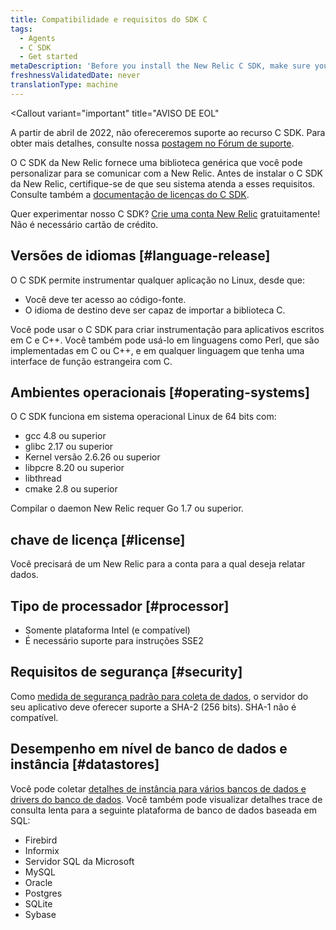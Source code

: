 ```yaml
---
title: Compatibilidade e requisitos do SDK C
tags:
  - Agents
  - C SDK
  - Get started
metaDescription: 'Before you install the New Relic C SDK, make sure your application meets these compatibility requirements.'
freshnessValidatedDate: never
translationType: machine
---
```


<Callout
  variant="important"
  title="AVISO DE EOL"
>
  A partir de abril de 2022, não ofereceremos suporte ao recurso C SDK. Para obter mais detalhes, consulte nossa [postagem no Fórum de suporte](https://discuss.newrelic.com/t/q1-bulk-eol-announcement-fy23/181744).
</Callout>

O C SDK da New Relic fornece uma biblioteca genérica que você pode personalizar para se comunicar com a New Relic. Antes de instalar o C SDK da New Relic, certifique-se de que seu sistema atenda a esses requisitos. Consulte também a [documentação de licenças do C SDK](/docs/c-sdk-licenses).

Quer experimentar nosso C SDK? [Crie uma conta New Relic](https://newrelic.com/signup) gratuitamente! Não é necessário cartão de crédito.

## Versões de idiomas [#language-release]

O C SDK permite instrumentar qualquer aplicação no Linux, desde que:

* Você deve ter acesso ao código-fonte.
* O idioma de destino deve ser capaz de importar a biblioteca C.

Você pode usar o C SDK para criar instrumentação para aplicativos escritos em C e C++. Você também pode usá-lo em linguagens como Perl, que são implementadas em C ou C++, e em qualquer linguagem que tenha uma interface de função estrangeira com C.

## Ambientes operacionais [#operating-systems]

O C SDK funciona em sistema operacional Linux de 64 bits com:

* gcc 4.8 ou superior
* glibc 2.17 ou superior
* Kernel versão 2.6.26 ou superior
* libpcre 8.20 ou superior
* libthread
* cmake 2.8 ou superior

Compilar o daemon New Relic requer Go 1.7 ou superior.

## chave de licença [#license]

Você precisará de um New Relic <InlinePopover type="licenseKey"/>para a conta para a qual deseja relatar dados.

## Tipo de processador [#processor]

* Somente plataforma Intel (e compatível)
* É necessário suporte para instruções SSE2

## Requisitos de segurança [#security]

Como [medida de segurança padrão para coleta de dados](/docs/accounts-partnerships/new-relic-security/security/data-security), o servidor do seu aplicativo deve oferecer suporte a SHA-2 (256 bits). SHA-1 não é compatível.

## Desempenho em nível de banco de dados e instância [#datastores]

Você pode coletar [detalhes de instância para vários bancos de dados e drivers do banco de dados](/docs/apm/applications-menu/features/analyze-database-instance-level-performance-issues). Você também pode visualizar detalhes trace de consulta lenta para a seguinte plataforma de banco de dados baseada em SQL:

* Firebird
* Informix
* Servidor SQL da Microsoft
* MySQL
* Oracle
* Postgres
* SQLite
* Sybase